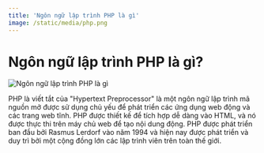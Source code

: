 ```yaml
---
title: 'Ngôn ngữ lập trình PHP là gì'
image: /static/media/php.png
---
```


# Ngôn ngữ lập trình PHP là gì?

![Ngôn ngữ lập trình PHP là gì](/static/media/php.png)

PHP là viết tắt của "Hypertext Preprocessor" là một ngôn ngữ lập trình mã nguồn mở được sử dụng chủ yếu để phát triển các ứng dụng web động và các trang web tĩnh. PHP được thiết kế để tích hợp dễ dàng vào HTML, và nó được thực thi trên máy chủ web để tạo nội dung động. PHP được phát triển ban đầu bởi Rasmus Lerdorf vào năm 1994 và hiện nay được phát triển và duy trì bởi một cộng đồng lớn các lập trình viên trên toàn thế giới.
